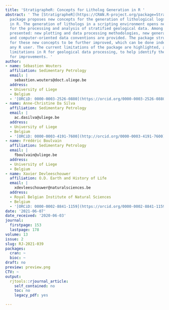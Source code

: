 ```yaml
---
title: 'StratigrapheR: Concepts for Litholog Generation in R '
abstract: ' The [StratigrapheR](https://CRAN.R-project.org/package=StratigrapheR)
  package proposes new concepts for the generation of lithological logs, or lithologs,
  in R. The generation of lithologs in a scripting environment opens new opportunities
  for the processing and analysis of stratified geological data. Among the new concepts
  presented: new plotting and data processing methodologies, new general R functions,
  and computer-oriented data conventions are provided. The package structure allows
  for these new concepts to be further improved, which can be done independently by
  any R user. The current limitations of the package are highlighted, along with the
  limitations in R for geological data processing, to help identify the best paths
  for improvements. '
author:
- name: Sébastien Wouters
  affiliation: Sedimentary Petrology
  email: |
    sebastien.wouters@doct.uliege.be
  address:
  - University of Liege
  - Belgium
  - '[ORCiD: 0000-0003-2526-0880](https://orcid.org/0000-0003-2526-0880)'
- name: Anne-Christine Da Silva
  affiliation: Sedimentary Petrology
  email: |
    ac.dasilva@uliege.be
  address:
  - University of Liege
  - Belgium
  - '[ORCiD: 0000-0003-4191-7600](http://orcid.org/0000-0003-4191-7600)'
- name: Frédéric Boulvain
  affiliation: Sedimentary Petrology
  email: |
    fboulvain@uliege.be
  address:
  - University of Liege
  - Belgium
- name: Xavier Devleeschouwer
  affiliation: O.D. Earth and History of Life
  email: |
    xdevleeschouwer@naturalsciences.be
  address:
  - Royal Belgian Institute of Natural Sciences
  - Belgium
  - '[ORCiD: 0000-0002-8841-1159](https://orcid.org/0000-0002-8841-1159)'
date: '2021-06-07'
date_received: '2020-06-03'
journal:
  firstpage: 153
  lastpage: 178
volume: 13
issue: 2
slug: RJ-2021-039
packages:
  cran: ~
  bioc: ~
draft: no
preview: preview.png
CTV: ~
output:
  rjtools::rjournal_article:
    self_contained: no
    toc: no
    legacy_pdf: yes

---
```

